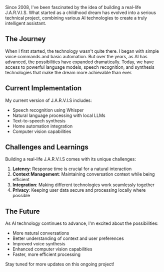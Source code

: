 Since 2008, I've been fascinated by the idea of building a real-life J.A.R.V.I.S. What started as a childhood dream has evolved into a serious technical project, combining various AI technologies to create a truly intelligent assistant.

## The Journey

When I first started, the technology wasn't quite there. I began with simple voice commands and basic automation. But over the years, as AI has advanced, the possibilities have expanded dramatically. Today, we have access to powerful language models, speech recognition, and synthesis technologies that make the dream more achievable than ever.

## Current Implementation

My current version of J.A.R.V.I.S includes:

-   Speech recognition using Whisper
-   Natural language processing with local LLMs
-   Text-to-speech synthesis
-   Home automation integration
-   Computer vision capabilities

## Challenges and Learnings

Building a real-life J.A.R.V.I.S comes with its unique challenges:

1. **Latency**: Response time is crucial for a natural interaction
2. **Context Management**: Maintaining conversation context while being efficient
3. **Integration**: Making different technologies work seamlessly together
4. **Privacy**: Keeping user data secure and processing locally where possible

## The Future

As AI technology continues to advance, I'm excited about the possibilities:

-   More natural conversations
-   Better understanding of context and user preferences
-   Improved voice synthesis
-   Enhanced computer vision capabilities
-   Faster, more efficient processing

Stay tuned for more updates on this ongoing project!
